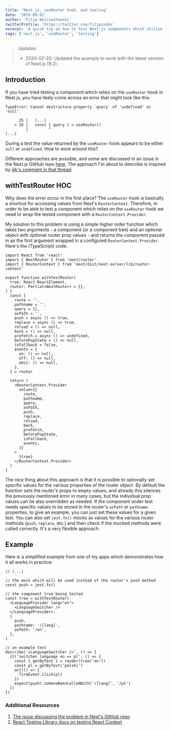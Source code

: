 ```yaml
---
title: 'Next.js, useRouter hook, and testing'
date: '2019-09-02'
author: 'Filip Wojciechowski'
twitterProfile: 'https://twitter.com/filipcodes'
excerpt: 'A quick tip on how to test Next.js components which utilize the useRouter hook.'
tags: ['next.js', 'useRouter', 'testing']
---
```


> Updates:
>
> - 2020-02-20: Updated the example to work with the latest version of Next.js (9.2).

## Introduction

If you have tried testing a component which relies on the `useRouter` hook in Next.js, you have likely come across an error that might look like this:

```
TypeError: Cannot destructure property `query` of 'undefined' or 'null'.

      25 |   (...)
    > 26 |   const { query } = useRouter()
         |         ^
(...)
```

During a test the value returned by the `useRouter` hook appears to be either `null` or `undefined`. How to work around this?

Different approaches are possible, and some are discussed in an issue in the Next.js GitHub repo [here](https://github.com/zeit/next.js/issues/7479). The approach I'm about to describe is inspired by [ijjk's comment in that thread](https://github.com/zeit/next.js/issues/7479#issuecomment-498031927).

## withTestRouter HOC

Why does the error occur in the first place? The `useRouter` hook is basically a shortcut for accessing values from Next's `RouterContext`. Therefore, in order to be able to test a component which relies on the `useRouter` hook we need to wrap the tested component with a `RouterContext.Provider`.

My solution to this problem is using a simple higher order function which takes two arguments - a component (or a component tree) and an optional object with optional router prop values - and returns the component passed in as the first argument wrapped in a configured `RouterContext.Provider`. Here's the (TypeScript) code:

```tsx
import React from 'react'
import { NextRouter } from 'next/router'
import { RouterContext } from 'next/dist/next-server/lib/router-context'

export function withTestRouter(
  tree: React.ReactElement,
  router: Partial<NextRouter> = {},
) {
  const {
    route = '',
    pathname = '',
    query = {},
    asPath = '',
    push = async () => true,
    replace = async () => true,
    reload = () => null,
    back = () => null,
    prefetch = async () => undefined,
    beforePopState = () => null,
    isFallback = false,
    events = {
      on: () => null,
      off: () => null,
      emit: () => null,
    },
  } = router

  return (
    <RouterContext.Provider
      value={{
        route,
        pathname,
        query,
        asPath,
        push,
        replace,
        reload,
        back,
        prefetch,
        beforePopState,
        isFallback,
        events,
      }}
    >
      {tree}
    </RouterContext.Provider>
  )
}
```

The nice thing about this approach is that it is possible to optionally set specific values for the various properties of the router object. By default the function sets the router's props to empty values, and already this silences the previously mentioned error in many cases, but the individual prop values can be also overridden as needed. If the component under test needs specific values to be stored in the router's `asPath` or `pathname` properties, to give an example, you can just set these values for a given test. You can also set `jest.fn()` mocks as values for the various router methods (`push`, `replace`, etc.) and then check if the mocked methods were called correctly. It's a very flexible approach.

## Example

Here is a simplified example from one of my apps which demonstrates how it all works in practice:

```tsx
// (...)

// the mock which will be used instead of the router's push method
const push = jest.fn()

// the component tree being tested
const tree = withTestRouter(
  <LanguageProvider lang="en">
    <LanguageSwitcher />
  </LanguageProvider>,
  {
    push,
    pathname: '/[lang]',
    asPath: '/en',
  },
)

// an example test
describe('<LanguageSwitcher />', () => {
  it('switches language en => pl', () => {
    const { getByText } = render(tree('en'))
    const pl = getByText('polski')
    act(() => {
      fireEvent.click(pl)
    })
    expect(push).toHaveBeenCalledWith('/[lang]', '/pl')
  })
})
```

### Additional Resources

1. [The issue discussing the problem in Next's GitHub repo](https://github.com/zeit/next.js/issues/7479)
2. [React Testing Library docs on testing React Context](https://testing-library.com/docs/example-react-context)

